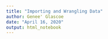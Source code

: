 ```yaml
---
title: "Importing and Wrangling Data"
author: Genee' Glascoe
date: "April 16, 2020" 
output: html_notebook
---
```


